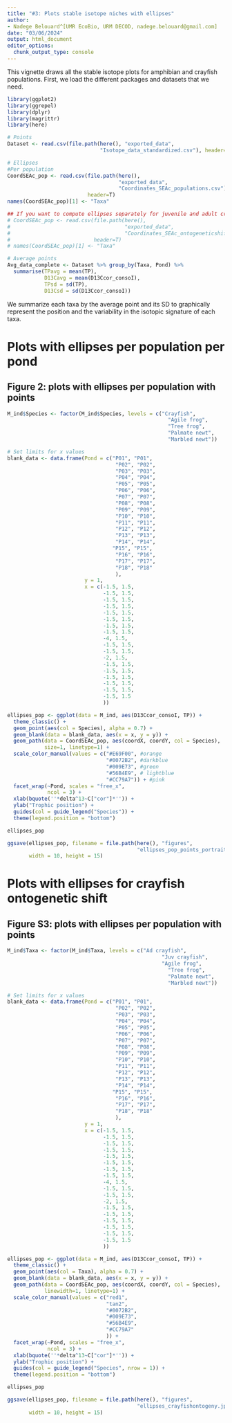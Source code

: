 ```yaml
---
title: "#3: Plots stable isotope niches with ellipses"
author: 
- Nadege Belouard^[UMR EcoBio, URM DECOD, nadege.belouard@gmail.com]
date: "03/06/2024"
output: html_document
editor_options: 
  chunk_output_type: console
---
```


This vignette draws all the stable isotope plots for amphibian and crayfish populations. First, we load the different packages and datasets that we need.

```r
library(ggplot2)
library(ggrepel)
library(dplyr)
library(magrittr)
library(here)

# Points
Dataset <- read.csv(file.path(here(), "exported_data", 
                              "Isotope_data_standardized.csv"), header=T)

# Ellipses
#Per population
CoordSEAc_pop <- read.csv(file.path(here(), 
                                    "exported_data", 
                                    "Coordinates_SEAc_populations.csv"), 
                          header=T)
names(CoordSEAc_pop)[1] <- "Taxa"

## If you want to compute ellipses separately for juvenile and adult crayfish, use this file
# CoordSEAc_pop <- read.csv(file.path(here(), 
#                                     "exported_data", 
#                                     "Coordinates_SEAc_ontogeneticshift.csv"), 
#                           header=T)
# names(CoordSEAc_pop)[1] <- "Taxa"

# Average points
Avg_data_complete <- Dataset %>% group_by(Taxa, Pond) %>%
  summarise(TPavg = mean(TP),
            D13Cavg = mean(D13Ccor_consoI),
            TPsd = sd(TP),
            D13Csd = sd(D13Ccor_consoI))


```

We summarize each taxa by the average point and its SD to graphically represent the position and the variability in the isotopic signature of each taxa.

# Plots with ellipses per population per pond

## Figure 2: plots with ellipses per population with points
```r

M_ind$Species <- factor(M_ind$Species, levels = c("Crayfish",
                                                    "Agile frog",
                                                    "Tree frog",
                                                    "Palmate newt",
                                                    "Marbled newt"))

# Set limits for x values
blank_data <- data.frame(Pond = c("P01", "P01",
                                   "P02", "P02",
                                   "P03", "P03",
                                   "P04", "P04",
                                   "P05", "P05",
                                   "P06", "P06",
                                   "P07", "P07",
                                   "P08", "P08",
                                   "P09", "P09",
                                   "P10", "P10",
                                   "P11", "P11",
                                   "P12", "P12",
                                   "P13", "P13",
                                   "P14", "P14",
                                  "P15", "P15",
                                   "P16", "P16",
                                   "P17", "P17",
                                   "P18", "P18"
                                   ),
                         y = 1,
                         x = c(-1.5, 1.5,
                               -1.5, 1.5,
                               -1.5, 1.5,
                               -1.5, 1.5,
                               -1.5, 1.5,
                               -1.5, 1.5,
                               -1.5, 1.5,
                               -1.5, 1.5,
                               -4, 1.5,
                               -1.5, 1.5,
                               -1.5, 1.5,
                               -2, 1.5,
                               -1.5, 1.5,
                               -1.5, 1.5,
                               -1.5, 1.5,
                               -1.5, 1.5,
                               -1.5, 1.5,
                               -1.5, 1.5
                               ))

ellipses_pop <- ggplot(data = M_ind, aes(D13Ccor_consoI, TP)) +
  theme_classic() +
  geom_point(aes(col = Species), alpha = 0.7) +
  geom_blank(data = blank_data, aes(x = x, y = y)) +
  geom_path(data = CoordSEAc_pop, aes(coordX, coordY, col = Species),
            size=1, linetype=1) +
  scale_color_manual(values = c("#E69F00", #orange 
                                "#0072B2", #darkblue 
                                "#009E73", #green 
                                "#56B4E9", # lightblue
                                "#CC79A7")) + #pink
  facet_wrap(~Pond, scales = "free_x", 
             ncol = 3) +
  xlab(bquote(''*delta^13~C["cor"]*'')) +
  ylab("Trophic position") +
  guides(col = guide_legend("Species")) + 
  theme(legend.position = "bottom")

ellipses_pop

ggsave(ellipses_pop, filename = file.path(here(), "figures",
                                          "ellipses_pop_points_portrait.jpg"),
       width = 10, height = 15)

```


# Plots with ellipses for crayfish ontogenetic shift

## Figure S3: plots with ellipses per population with points
```r

M_ind$Taxa <- factor(M_ind$Taxa, levels = c("Ad crayfish",
                                                  "Juv crayfish",
                                                  "Agile frog",
                                                    "Tree frog",
                                                    "Palmate newt",
                                                    "Marbled newt"))

# Set limits for x values
blank_data <- data.frame(Pond = c("P01", "P01",
                                   "P02", "P02",
                                   "P03", "P03",
                                   "P04", "P04",
                                   "P05", "P05",
                                   "P06", "P06",
                                   "P07", "P07",
                                   "P08", "P08",
                                   "P09", "P09",
                                   "P10", "P10",
                                   "P11", "P11",
                                   "P12", "P12",
                                   "P13", "P13",
                                   "P14", "P14",
                                  "P15", "P15",
                                   "P16", "P16",
                                   "P17", "P17",
                                   "P18", "P18"
                                   ),
                         y = 1,
                         x = c(-1.5, 1.5,
                               -1.5, 1.5,
                               -1.5, 1.5,
                               -1.5, 1.5,
                               -1.5, 1.5,
                               -1.5, 1.5,
                               -1.5, 1.5,
                               -1.5, 1.5,
                               -4, 1.5,
                               -1.5, 1.5,
                               -1.5, 1.5,
                               -2, 1.5,
                               -1.5, 1.5,
                               -1.5, 1.5,
                               -1.5, 1.5,
                               -1.5, 1.5,
                               -1.5, 1.5,
                               -1.5, 1.5
                               ))

ellipses_pop <- ggplot(data = M_ind, aes(D13Ccor_consoI, TP)) +
  theme_classic() +
  geom_point(aes(col = Taxa), alpha = 0.7) +
  geom_blank(data = blank_data, aes(x = x, y = y)) +
  geom_path(data = CoordSEAc_pop, aes(coordX, coordY, col = Species),
            linewidth=1, linetype=1) +
  scale_color_manual(values = c("red1",
                                "tan2",
                                "#0072B2",
                                "#009E73",
                                "#56B4E9",
                                "#CC79A7"
                                )) +
  facet_wrap(~Pond, scales = "free_x", 
             ncol = 3) +
  xlab(bquote(''*delta^13~C["cor"]*'')) +
  ylab("Trophic position") +
  guides(col = guide_legend("Species", nrow = 1)) +
  theme(legend.position = "bottom")

ellipses_pop

ggsave(ellipses_pop, filename = file.path(here(), "figures",
                                          "ellipses_crayfishontogeny.jpg"),
       width = 10, height = 15)

```
